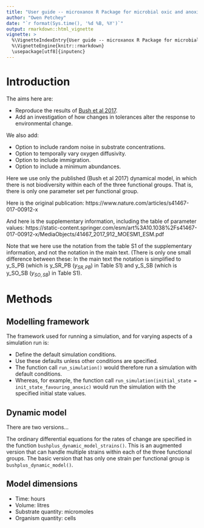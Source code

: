 ```yaml
---
title: "User guide -- microxanox R Package for microbial oxic and anoxic ecosystem simulations"
author: "Owen Petchey"
date: "`r format(Sys.time(), '%d %B, %Y')`"
output: rmarkdown::html_vignette
vignette: >
  %\VignetteIndexEntry{User guide -- microxanox R Package for microbial oxic and anoxic ecosystem simulations}
  %\VignetteEngine{knitr::rmarkdown}
  \usepackage[utf8]{inputenc}
---
```



# Introduction

The aims here are:

* Reproduce the results of [Bush et al 2017](https://www.nature.com/articles/s41467-017-00912-x).
* Add an investigation of how changes in tolerances alter the response to environmental change.

We also add:

* Option to include random noise in substrate concentrations.
* Option to temporally vary oxygen diffusivity.
* Option to include immigration.
* Option to include a minimum abundances.

Here we use only the published (Bush et al 2017) dynamical model, in which there is not biodiversity within each of the three functional groups. That is, there is only one parameter set per functional group.

Here is the original publication:
https://www.nature.com/articles/s41467-017-00912-x

And here is the supplementary information, including the table of parameter values:
https://static-content.springer.com/esm/art%3A10.1038%2Fs41467-017-00912-x/MediaObjects/41467_2017_912_MOESM1_ESM.pdf

Note that we here use the notation from the table S1 of the supplementary information, and not the notation in the main text. (There is only one small difference between these: In the main text the notation is simplified to y_S_PB (which is y_SR_PB ($y_{SR,PB}$) in Table S1) and y_S_SB (which is y_SO_SB ($y_{SO,SB}$) in Table S1).

# Methods

## Modelling framework

The framework used for running a simulation, and for varying aspects of a simulation run is:

* Define the default simulation conditions.
* Use these defaults unless other conditions are specified.
* The function call `run_simulation()` would therefore run a simulation with default conditions.
* Whereas, for example, the function call `run_simulation(initial_state = init_state_favouring_anoxic)` would run the simulation with the specified initial state values.

## Dynamic model

There are two versions...

The ordinary differential equations for the rates of change are specified in the function `bushplus_dynamic_model_strains()`. This is an augmented version that can handle multiple strains within each of the three functional groups. The basic version that has only one strain per functional group is `bushplus_dynamic_model()`.

## Model dimensions

* Time: hours
* Volume: litres
* Substrate quantity: micromoles
* Organism quantity: cells
